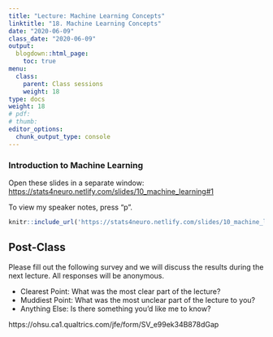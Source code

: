 ```yaml
---
title: "Lecture: Machine Learning Concepts"
linktitle: "18. Machine Learning Concepts"
date: "2020-06-09"
class_date: "2020-06-09"
output:
  blogdown::html_page:
    toc: true
menu:
  class:
    parent: Class sessions
    weight: 18
type: docs
weight: 18
# pdf: 
# thumb: 
editor_options: 
  chunk_output_type: console
---
```


### Introduction to Machine Learning

Open these slides in a separate window: <a href="https://stats4neuro.netlify.com/slides/10_machine_learning#1" target="_blank">https://stats4neuro.netlify.com/slides/10_machine_learning#1</a>

To view my speaker notes, press "p".

```r
knitr::include_url('https://stats4neuro.netlify.com/slides/10_machine_learning#1')
``````

## Post-Class

Please fill out the following survey and we will discuss the results during the next lecture. All responses will be anonymous.

- Clearest Point: What was the most clear part of the lecture?
- Muddiest Point: What was the most unclear part of the lecture to you?
- Anything Else: Is there something you'd like me to know?

https://ohsu.ca1.qualtrics.com/jfe/form/SV_e99ek34B878dGap

